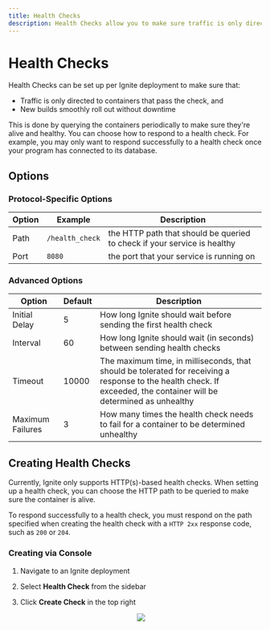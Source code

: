 ```yaml
---
title: Health Checks
description: Health Checks allow you to make sure traffic is only directed to running containers
---
```



# Health Checks

Health Checks can be set up per Ignite deployment to make sure that:

- Traffic is only directed to containers that pass the check, and
- New builds smoothly roll out without downtime

This is done by querying the containers periodically to make sure they're alive and healthy. You can choose how to respond to a health check. For example, you may only want to respond successfully to a health check once your program has connected to its database.

## Options

### Protocol-Specific Options

| Option | Example         | Description                                                              |
| ------ | --------------- | ------------------------------------------------------------------------ |
| Path   | `/health_check` | the HTTP path that should be queried to check if your service is healthy |
| Port   | `8080`          | the port that your service is running on                                 |

### Advanced Options

| Option           | Default | Description                                                                                                                                                          |
| ---------------- | ------- | -------------------------------------------------------------------------------------------------------------------------------------------------------------------- |
| Initial Delay    | 5       | How long Ignite should wait before sending the first health check                                                                                                    |
| Interval         | 60      | How long Ignite should wait (in seconds) between sending health checks                                                                                               |
| Timeout          | 10000   | The maximum time, in milliseconds, that should be tolerated for receiving a response to the health check. If exceeded, the container will be determined as unhealthy |
| Maximum Failures | 3       | How many times the health check needs to fail for a container to be determined unhealthy                                                                             |

## Creating Health Checks

Currently, Ignite only supports HTTP(s)-based health checks. When setting up a health check, you can choose the HTTP path to be queried to make sure the container is alive.

To respond successfully to a health check, you must respond on the path specified when creating the health check with a `HTTP 2xx` response code, such as `200` or `204`.

### Creating via Console

1. Navigate to an Ignite deployment
2. Select **Health Check** from the sidebar
3. Click **Create Check** in the top right

   <center>
   	<Image width={500} height={500} src={hc} />
   </center>
